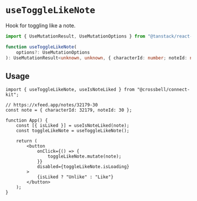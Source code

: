 # `useToggleLikeNote`

Hook for toggling like a note.

```ts
import { UseMutationResult, UseMutationOptions } from "@tanstack/react-query";

function useToggleLikeNote(
	options?: UseMutationOptions
): UseMutationResult<unknown, unknown, { characterId: number; noteId: number }>;
```

## Usage

```tsx
import { useToggleLikeNote, useIsNoteLiked } from "@crossbell/connect-kit";

// https://xfeed.app/notes/32179-30
const note = { characterId: 32179, noteId: 30 };

function App() {
	const [{ isLiked }] = useIsNoteLiked(note);
	const toggleLikeNote = useToggleLikeNote();

	return (
		<button
			onClick={() => {
				toggleLikeNote.mutate(note);
			}}
			disabled={toggleLikeNote.isLoading}
		>
			{isLiked ? "Unlike" : "Like"}
		</button>
	);
}
```
